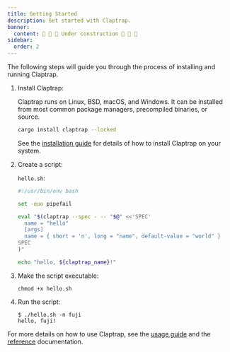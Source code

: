 ```yaml
---
title: Getting Started
description: Get started with Claptrap.
banner:
  content: 🚧 🚧 🚧 Under construction 🚧 🚧 🚧
sidebar:
  order: 2
---
```



The following steps will guide you through the process of installing and running Claptrap.

<Steps>

1. Install Claptrap:

    Claptrap runs on Linux, BSD, macOS, and Windows. It can be installed from most common package managers, precompiled binaries, or source.

    ```bash
    cargo install claptrap --locked
    ```

    See the [installation guide](/start/installation) for details of how to install Claptrap on your system.

2. Create a script:

    `hello.sh`:

    ```bash
    #!/usr/bin/env bash

    set -euo pipefail

    eval "$(claptrap --spec - -- "$@" <<'SPEC'
      name = "hello"
      [args]
      name = { short = 'n', long = "name", default-value = "world" }
    SPEC
    )"

    echo "hello, ${claptrap_name}!"
    ```

3. Make the script executable:

    ```shell
    chmod +x hello.sh
    ```

4. Run the script:

    ```shell
    $ ./hello.sh -n fuji
    hello, fuji!
    ```

</Steps>

For more details on how to use Claptrap, see the [usage guide](/guides/usage) and the [reference](/reference/overview) documentation.